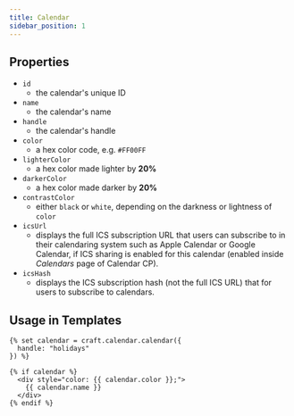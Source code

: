 ```yaml
---
title: Calendar
sidebar_position: 1
---
```


## Properties

- `id`
  - the calendar's unique ID
- `name`
  - the calendar's name
- `handle`
  - the calendar's handle
- `color`
  - a hex color code, e.g. `#FF00FF`
- `lighterColor`
  - a hex color made lighter by **20%**
- `darkerColor`
  - a hex color made darker by **20%**
- `contrastColor`
  - either `black` or `white`, depending on the darkness or lightness of `color`
- `icsUrl`
  - displays the full ICS subscription URL that users can subscribe to in their calendaring system such as Apple Calendar or Google Calendar, if ICS sharing is enabled for this calendar (enabled inside _Calendars_ page of Calendar CP).
- `icsHash`
  - displays the ICS subscription hash (not the full ICS URL) that for users to subscribe to calendars.

## Usage in Templates

```twig showLineNumbers
{% set calendar = craft.calendar.calendar({
  handle: "holidays"
}) %}

{% if calendar %}
  <div style="color: {{ calendar.color }};">
    {{ calendar.name }}
  </div>
{% endif %}
```
